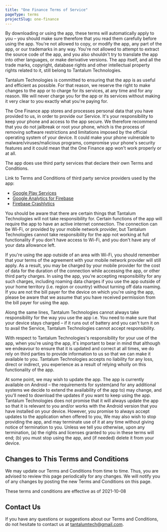 ```yaml
---
title: "One Finance Terms of Service"
pageType: terms
projectSlug: one-finance
---
```


By downloading or using the app, these terms will automatically apply to you – you should make sure therefore that you read them carefully before using the app. You're not allowed to copy, or modify the app, any part of the app, or our trademarks in any way. You're not allowed to attempt to extract the source code of the app, and you also shouldn't try to translate the app into other languages, or make derivative versions. The app itself, and all the trade marks, copyright, database rights and other intellectual property rights related to it, still belong to Tantalum Technologies.

Tantalum Technologies is committed to ensuring that the app is as useful and efficient as possible. For that reason, we reserve the right to make changes to the app or to charge for its services, at any time and for any reason. We will never charge you for the app or its services without making it very clear to you exactly what you're paying for.

The One Finance app stores and processes personal data that you have provided to us, in order to provide our Service. It's your responsibility to keep your phone and access to the app secure. We therefore recommend that you do not jailbreak or root your phone, which is the process of removing software restrictions and limitations imposed by the official operating system of your device. It could make your phone vulnerable to malware/viruses/malicious programs, compromise your phone's security features and it could mean that the One Finance app won't work properly or at all.

The app does use third party services that declare their own Terms and Conditions.

Link to Terms and Conditions of third party service providers used by the app:

* [Google Play Services](https://policies.google.com/terms)
* [Google Analytics for Firebase](https://firebase.google.com/terms/analytics)
* [Firebase Crashlytics](https://firebase.google.com/terms/crashlytics)

You should be aware that there are certain things that Tantalum Technologies will not take responsibility for. Certain functions of the app will require the app to have an active internet connection. The connection can be Wi-Fi, or provided by your mobile network provider, but Tantalum Technologies cannot take responsibility for the app not working at full functionality if you don't have access to Wi-Fi, and you don't have any of your data allowance left.

If you're using the app outside of an area with Wi-Fi, you should remember that your terms of the agreement with your mobile network provider will still apply. As a result, you may be charged by your mobile provider for the cost of data for the duration of the connection while accessing the app, or other third party charges. In using the app, you're accepting responsibility for any such charges, including roaming data charges if you use the app outside of your home territory (i.e. region or country) without turning off data roaming. If you are not the bill payer for the device on which you're using the app, please be aware that we assume that you have received permission from the bill payer for using the app.

Along the same lines, Tantalum Technologies cannot always take responsibility for the way you use the app i.e. You need to make sure that your device stays charged – if it runs out of battery and you can't turn it on to avail the Service, Tantalum Technologies cannot accept responsibility.

With respect to Tantalum Technologies's responsibility for your use of the app, when you're using the app, it's important to bear in mind that although we endeavour to ensure that it is updated and correct at all times, we do rely on third parties to provide information to us so that we can make it available to you. Tantalum Technologies accepts no liability for any loss, direct or indirect, you experience as a result of relying wholly on this functionality of the app.

At some point, we may wish to update the app. The app is currently available on Android – the requirements for system(and for any additional systems we decide to extend the availability of the app to) may change, and you'll need to download the updates if you want to keep using the app. Tantalum Technologies does not promise that it will always update the app so that it is relevant to you and/or works with the Android version that you have installed on your device. However, you promise to always accept updates to the application when offered to you, We may also wish to stop providing the app, and may terminate use of it at any time without giving notice of termination to you. Unless we tell you otherwise, upon any termination, (a) the rights and licenses granted to you in these terms will end; (b) you must stop using the app, and (if needed) delete it from your device.

## Changes to This Terms and Conditions

We may update our Terms and Conditions from time to time. Thus, you are advised to review this page periodically for any changes. We will notify you of any changes by posting the new Terms and Conditions on this page.

These terms and conditions are effective as of 2021-10-08

## Contact Us

If you have any questions or suggestions about our Terms and Conditions, do not hesitate to contact us at tantalumtech@gmail.com.